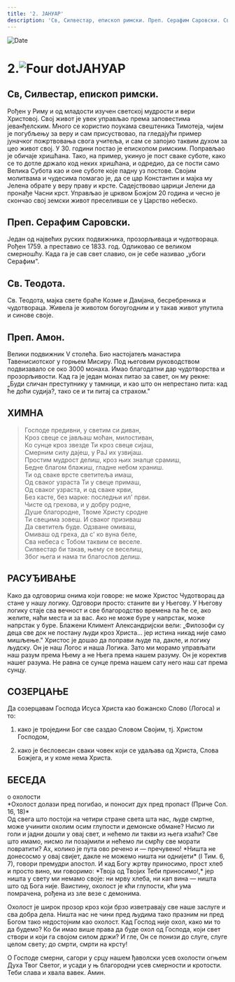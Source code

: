 ```yaml
---
title: '2. ЈАНУАР'
description: 'Св, Силвестар, епископ римски. Преп. Серафим Саровски. Св. Теодота. Преп. Амон.'
---
```


<RunningHead />

<Image src="/title-imprint.png" height={68} width={50} alt="Date" className="title-imprint"/>

# <div id="date">2.<Image className="four-dot" src="/four-dot.png" height={15} width={15} alt="Four dot" />ЈАНУАР</div>

## Св, Силвестар, епископ римски.

Рођен у Риму и од младости изучен светској мудрости и вери Христовој. Свој живот је увек управљао према заповестима јеванђелским. Много се користио поукама свештеника Тимотеја, чијем је погубљењу за веру и сам присуствовао, па гледајући пример јуначког пожртвовања свога учитеља, и сам се запојио таквим духом за цео живот свој. У 30. години постао је епископом римским. Поправљао је обичаје хришћана. Тако, на пример, укинуо је пост сваке суботе, како се то дотле држало код неких хришћана, и одредио, да се пости само Велика Субота као и оне суботе које падну уз постове. Својим молитвама и чудесима помагао је, да се цар Константин и мајка му Јелена обрате у веру праву и крсте. Садејствовао царици Јелени да пронађе Часни крст. Управљао је црквом Божјом 20 година и чесно је скончао свој земски живот преселивши се у Царство небеско.

## Преп. Серафим Саровски.

Један од највећих руских подвижника, прозорљиваца и чудотвораца. Рођен 1759. а преставио се 1833. год. Одликовао се великом смерношћу. Када га је сав свет славио, он је себе називао „убоги Серафим".

## Св. Теодота.

Св. Теодота, мајка свете браће Козме и Дамјана, бесребреника и чудотвораца. Живела је животом богоугодним и у такав живот упутила и синове своје.

## Преп. Амон.

Велики подвижник V столећа. Био настојатељ манастира Тавенисиотског у горњем Мисиру. Под његовим руководством подвизавало се око 3000 монаха. Имао благодатни дар чудотворства и прозорљивости. Кад га је један монах питао за савет, он му рекне: „Буди сличан преступнику у тамници, и као што он непрестано пита: кад ће доћи судија?, тако се и ти питај са страхом."

## ХИМНА

>Господе предивни, у светим си диван,  
Кроз свеце се јављаш моћан, милостиван,  
Ко сунце кроз звезде Ти кроз свеце сијаш,  
Смерним силу дајеш, у РаЈ их узвијаш.  
Простим мудрост делиш, кроз њих зналце срамиш,  
Бедне благом блажиш, гладне небом храниш.  
Ти од сваке врсте светитеља имаш,  
Од сваког узраста Ти у свеце примаш,  
Од сваког узраста, и од сваке крви,  
Без касте, без марке: последњи ил' први.  
Чисте од грехова, и у добру родне,  
Душе благородне, Твоме Христу сродне  
Ти свецима зовеш. И сваког призиваш  
Да светитељ буде. Одзване омиваш,  
Омиваш од греха, да с' ко вуна беле,  
Сва небеса с Тобом таквим се веселе.  
Силвестар би такав, њему се веселиш,  
Због њега и нама ти благослов делиш.  


## РАСУЂИВАЊЕ

Како да одговориш онима који говоре: не може Христос Чудотворац да стане у нашу логику. Одговори просто: станите ви у Његову. У Његову логику стаје сва вечност и све благородство времена па ће се, ако желите, наћи места и за вас. Ако не може буре у напрстак, може напрстак у буре. Блажени Климент Александријски вели: „Филозофи су деца све док не постану људи кроз Христа... јер истина никад није само мишљење." Христос је дошао да поправи људе па, дакле, и логику људску. Он је наш Логос и наша Логика. Зато ми морамо управљати наш разум према Њему а не Њега према нашем разуму. Он је коректив нашег разума. Не равна се сунце према нашем сату него наш сат према сунцу.


## СОЗЕРЦАЊЕ

Да созерцавам Господа Исуса Христа као божанско Слово (Логоса) и то:

1. како је троједини Бог све саздао Словом Својим, тј. Христом Господом,

2. како је бесловесан сваки човек који се удаљава од Христа, Слова Божјега, и у коме нема Христа.


## БЕСЕДА
<div style={{textAlign:'center', color:'crimson', fontWeight:'bold'}}>
о охолости
</div>
<div style={{textAlign:'right'}}>
*Охолост долази пред погибао, и поносит дух пред пропаст (Приче Сол. 16, 18)*
</div>
Од свега што постоји на четири стране света шта нас, људе смртне, може учинити охолим осим глупости и демонске обмане? Нисмо ли голи и јадни дошли у овај свет, и нећемо ли такви из њега изаћи? Све што имамо, нисмо ли позајмили и нећемо ли смрћу све морати повратити? Ах, колико је пута ово речено и — пречувено! *Ништа не донесосмо у овај свијет, дакле не можемо ништа ни однијети* (I Тим. 6, 7), говори премудри апостол. И кад Богу жртву приносимо, прост хлеб и просто вино, ми говоримо: *Твоја од Твојих Теби приносимо!,* јер ништа у свету ми немамо своје: ни мрву хлеба, ни кап вина — ништа што од Бога није. Ваистину, охолост је кћи глупости, кћи ума помрачена, рођена из зле везе с демонима.

Охолост је широк прозор кроз који брзо изветравају све наше заслуге и сва добра дела. Ништа нас не чини пред људима тако празним ни пред Богом тако недостојним као охолост. Кад Господ није охол, како ми то да будемо? Ко би имао више права да буде охол од Господа, који свет створи и који га својом силом држи? И гле, Он се понизи до слуге, слуге целом свету; до смрти, смрти на крсту!

О Господе смерни, сагори у срцу нашем ђаволски усев охолости огњем Духа Твог Светог, и усади у њ благородни усев смерности и кротости. Теби слава и хвала вавек. Амин.